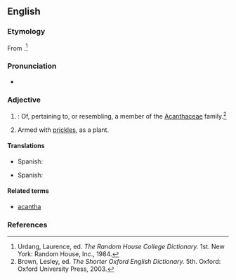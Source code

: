 ==English==

===Etymology===
From {{etyl|NL.|en}} {{term|Acanthaceae|lang=la}}.<ref name=RHD>Urdang, Laurence, ed. ''The Random House College Dictionary.'' 1st. New York: Random House, Inc., 1984.</ref>

===Pronunciation===
* {{a|US}} {{IPA|/ˌæk.n̩ˈθeɪ.ʃəs/|/ˌæk.ænˈθeɪ.ʃəs/}}
*: {{rhymes|eɪʃəs}}

===Adjective===
{{en-adj}}

# {{botany}}: Of, pertaining to, or resembling, a member of the [[Acanthaceae]] family.{{defdate|First attested in the mid 18th century.}}<ref name=SOED>Brown, Lesley, ed. ''The Shorter Oxford English Dictionary.'' 5th. Oxford: Oxford University Press, 2003.</ref>
# Armed with [[prickles]], as a plant.

====Translations====
{{trans-top|armed with prickles}}
* Spanish: {{t+|es|acantáceo}}
{{trans-mid}}
{{trans-bottom}}
{{trans-top|pertaining to the acanthus family}}
* Spanish: {{t+|es|acantáceo}}
{{trans-mid}}
{{trans-bottom}}

====Related terms====
* [[acantha]]

===References===
<references/>